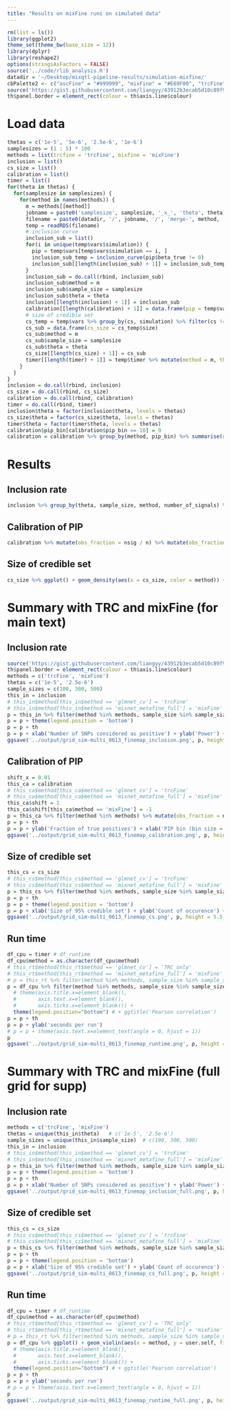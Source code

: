 ```yaml
---
title: "Results on mixFine runs on simulated data"
---
```


```r
rm(list = ls())
library(ggplot2)
theme_set(theme_bw(base_size = 12))
library(dplyr)
library(reshape2)
options(stringsAsFactors = FALSE)
source('../code/rlib_analysis.R')
datadir = '~/Desktop/mixqtl-pipeline-results/simulation-mixfine/'
cbPalette2 <- c("ascFine" = "#999999", "mixFine" = "#E69F00", "trcFine" = "#56B4E9")
source('https://gist.githubusercontent.com/liangyy/43912b3ecab5d10c89f9d4b2669871c9/raw/8151c6fe70e3d4ee43d9ce340ecc0eb65172e616/my_ggplot_theme.R')
th$panel.border = element_rect(colour = th$axis.line$colour)
```

# Load data

```r
thetas = c('1e-5', '5e-6', '2.5e-6', '1e-6')
samplesizes = (1 : 5) * 100
methods = list(trcfine = 'trcFine', mixfine = 'mixFine')
inclusion = list()
cs_size = list()
calibration = list()
timer = list()
for(theta in thetas) {
  for(samplesize in samplesizes) {
    for(method in names(methods)) {
      m = methods[[method]]
      jobname = paste0('samplesize', samplesize, '_x_', 'theta', theta)
      filename = paste0(datadir, '/', jobname, '/', 'merge-', method, '.from1_to100.rds')
      temp = readRDS(filename)
      # inclusion curve
      inclusion_sub = list()
      for(i in unique(temp$vars$simulation)) {
        pip = temp$vars[temp$vars$simulation == i, ]
        inclusion_sub_temp = inclusion_curve(pip$beta_true != 0)
        inclusion_sub[[length(inclusion_sub) + 1]] = inclusion_sub_temp
      }
      inclusion_sub = do.call(rbind, inclusion_sub)
      inclusion_sub$method = m
      inclusion_sub$sample_size = samplesize
      inclusion_sub$theta = theta
      inclusion[[length(inclusion) + 1]] = inclusion_sub
      calibration[[length(calibration) + 1]] = data.frame(pip = temp$vars$variable_prob, is_true = temp$vars$beta_true != 0) %>% mutate(pip_bin = floor(pip * 10)) %>% group_by(pip_bin) %>% summarise(total = n(), nsig = sum(is_true)) %>% ungroup() %>% mutate(method = m, theta = theta, sample_size = samplesize)
      # size of credible set
      cs_temp = temp$vars %>% group_by(cs, simulation) %>% filter(cs != -1) %>% summarise(is_true = sum(beta_true != 0) > 0, size = n()) %>% ungroup() %>% filter(is_true)
      cs_sub = data.frame(cs_size = cs_temp$size)
      cs_sub$method = m
      cs_sub$sample_size = samplesize
      cs_sub$theta = theta
      cs_size[[length(cs_size) + 1]] = cs_sub
      timer[[length(timer) + 1]] = temp$timer %>% mutate(method = m, theta = theta, sample_size = samplesize)
    }
  }
}
inclusion = do.call(rbind, inclusion)
cs_size = do.call(rbind, cs_size)
calibration = do.call(rbind, calibration)
timer = do.call(rbind, timer)
inclusion$theta = factor(inclusion$theta, levels = thetas)
cs_size$theta = factor(cs_size$theta, levels = thetas)
timer$theta = factor(timer$theta, levels = thetas)
calibration$pip_bin[calibration$pip_bin == 10] = 9
calibration = calibration %>% group_by(method, pip_bin) %>% summarise(nsig = sum(nsig), n = sum(total))
```

# Results


## Inclusion rate

```r
inclusion %>% group_by(theta, sample_size, method, number_of_signals) %>% summarize(inclusion_rate = mean(inclusion_rate), n = n()) %>% ungroup() %>% mutate(rate_se = sqrt(inclusion_rate * (1 - inclusion_rate) / n)) %>% ggplot() + geom_line(aes(x = number_of_signals, y = inclusion_rate, color = method)) + facet_grid(theta ~ sample_size, labeller = label_both) + geom_errorbar(aes(x = number_of_signals, ymin = inclusion_rate - 1.96 * rate_se, ymax = inclusion_rate + 1.96 * rate_se, color = method))
```

## Calibration of PIP

```r
calibration %>% mutate(obs_fraction = nsig / n) %>% mutate(obs_fraction_se = sqrt(obs_fraction * (1 - obs_fraction) / n)) %>% ggplot() + geom_point(aes(x = (pip_bin + .5) / 10, y = obs_fraction, color = method)) + geom_abline(slope = 1, intercept = 0) + geom_errorbar(aes(x = (pip_bin + .5) / 10, ymin = obs_fraction - 1.96 * obs_fraction_se, ymax = obs_fraction + 1.96 * obs_fraction_se, color = method)) + theme(legend.position = c(0.8, 0.2)) + xlab('PIP bin (bin size = 0.1)')
```

## Size of credible set

```r
cs_size %>% ggplot() + geom_density(aes(x = cs_size, color = method)) + facet_grid(theta ~ sample_size, labeller = label_both) + coord_cartesian(xlim = c(0, 50)) 
```

# Summary with TRC and mixFine (for main text)

## Inclusion rate

```r
source('https://gist.githubusercontent.com/liangyy/43912b3ecab5d10c89f9d4b2669871c9/raw/8151c6fe70e3d4ee43d9ce340ecc0eb65172e616/my_ggplot_theme.R')
th$panel.border = element_rect(colour = th$axis.line$colour)
methods = c('trcFine', 'mixFine')
thetas = c('1e-5', '2.5e-6')
sample_sizes = c(100, 300, 500)
this_in = inclusion
# this_in$method[this_in$method == 'glmnet_cv'] = 'trcFine'
# this_in$method[this_in$method == 'mixnet_metafine_full'] = 'mixFine'
p = this_in %>% filter(method %in% methods, sample_size %in% sample_sizes, theta %in% thetas) %>% group_by(theta, sample_size, method, number_of_signals) %>% summarize(inclusion_rate = mean(inclusion_rate), n = n()) %>% ungroup() %>% mutate(rate_se = sqrt(inclusion_rate * (1 - inclusion_rate) / n)) %>% ggplot() + geom_line(aes(x = number_of_signals, y = inclusion_rate, color = method)) + facet_grid(sample_size~theta, labeller = label_both) + geom_errorbar(aes(x = number_of_signals, ymin = inclusion_rate - 1.96 * rate_se, ymax = inclusion_rate + 1.96 * rate_se, color = method), alpha = .7) + scale_color_manual(values=cbPalette2)
p = p + theme(legend.position = 'bottom')
p = p + th
p = p + xlab('Number of SNPs considered as positive') + ylab('Power') + theme(aspect.ratio = 1)
ggsave('../output/grid_sim-multi_0613_finemap_inclusion.png', p, height = 5.5, width = 3.5)
```

## Calibration of PIP

```r
shift_x = 0.01
this_ca = calibration
# this_ca$method[this_ca$method == 'glmnet_cv'] = 'trcFine'
# this_ca$method[this_ca$method == 'mixnet_metafine_full'] = 'mixFine'
this_ca$shift = 1
this_ca$shift[this_ca$method == 'mixFine'] = -1
p = this_ca %>% filter(method %in% methods) %>% mutate(obs_fraction = nsig / n, x = (pip_bin + .5) / 10) %>% mutate(obs_fraction_se = sqrt(obs_fraction * (1 - obs_fraction) / n)) %>% mutate(x_pos = x + shift * shift_x) %>% ggplot(aes(x = x_pos)) + geom_abline(slope = 1, intercept = 0, linetype = 2) + geom_point(aes(y = obs_fraction, color = method, group = method), position = position_dodge(.2)) + geom_errorbar(aes(ymin = obs_fraction - 1.96 * obs_fraction_se, ymax = obs_fraction + 1.96 * obs_fraction_se, color = method, group = method), width = .01, position = position_dodge(.2)) + theme(legend.position = c(0.8, 0.2)) + scale_color_manual(values=cbPalette2) + theme(axis.text.x = element_text(angle = 45, hjust = 1, vjust = 1))
p = p + th
p = p + ylab('Fraction of true positives') + xlab('PIP bin (bin size = 0.1)') + coord_equal(xlim = c(0, 1), ylim = c(0, 1))
ggsave('../output/grid_sim-multi_0613_finemap_calibration.png', p, height = 3.5, width = 3.5)
```

## Size of credible set

```r
this_cs = cs_size
# this_cs$method[this_cs$method == 'glmnet_cv'] = 'trcFine'
# this_cs$method[this_cs$method == 'mixnet_metafine_full'] = 'mixFine'
p = this_cs %>% filter(method %in% methods, sample_size %in% sample_sizes, theta %in% thetas) %>% ggplot() + geom_histogram(aes(x = cs_size, fill = method), binwidth = 5) + facet_grid(sample_size~theta, labeller = label_both) + coord_cartesian(xlim = c(0, 50))  + scale_fill_manual(values=cbPalette2)
p = p + th
p = p + theme(legend.position = 'bottom')
p = p + xlab('Size of 95% credible set') + ylab('Count of occurence') + theme(aspect.ratio = 1)
ggsave('../output/grid_sim-multi_0613_finemap_cs.png', p, height = 5.5, width = 3.5)
```


## Run time

```r
df_cpu = timer # df_runtime
df_cpu$method = as.character(df_cpu$method)
# this_rt$method[this_rt$method == 'glmnet_cv'] = 'TRC_only'
# this_rt$method[this_rt$method == 'mixnet_metafine_full'] = 'mixFine'
# p = this_rt %>% filter(method %in% methods, sample_size %in% sample_sizes) %>% mutate(second_per_gene = time / 6000) %>% ggplot(aes(fill = method)) + geom_bar(aes(x = method, y = second_per_gene), stat = 'identity') + scale_fill_manual(values=cbPalette2) + ggtitle('Runtime') + facet_grid(theta~sample_size, labeller = label_both)
p = df_cpu %>% filter(method %in% methods, sample_size %in% sample_sizes, theta %in% thetas) %>% ggplot() + geom_violin(aes(x = method, y = user.self, fill = method), alpha = .5) + geom_boxplot(aes(x = method, y = user.self, fill = method), width = .1) + facet_grid(sample_size~theta, scales = 'free_y', labeller = label_both) + scale_fill_manual(values=cbPalette2) +
  # theme(axis.title.x=element_blank(),
  #       axis.text.x=element_blank(),
  #       axis.ticks.x=element_blank()) +
  theme(legend.position="bottom") # + ggtitle('Pearson correlation')
p = p + th
p = p + ylab('seconds per run')
# p = p + theme(axis.text.x=element_text(angle = 0, hjust = 1))
p
ggsave('../output/grid_sim-multi_0613_finemap_runtime.png', p, height = 5.5, width = 3.5)
```


# Summary with TRC and mixFine (full grid for supp)

## Inclusion rate

```r
methods = c('trcFine', 'mixFine')
thetas = unique(this_in$theta)   # c('1e-5', '2.5e-6')
sample_sizes = unique(this_in$sample_size)  # c(100, 300, 500)
this_in = inclusion
# this_in$method[this_in$method == 'glmnet_cv'] = 'trcFine'
# this_in$method[this_in$method == 'mixnet_metafine_full'] = 'mixFine'
p = this_in %>% filter(method %in% methods, sample_size %in% sample_sizes, theta %in% thetas) %>% group_by(theta, sample_size, method, number_of_signals) %>% summarize(inclusion_rate = mean(inclusion_rate), n = n()) %>% ungroup() %>% mutate(rate_se = sqrt(inclusion_rate * (1 - inclusion_rate) / n)) %>% ggplot() + geom_line(aes(x = number_of_signals, y = inclusion_rate, color = method)) + facet_grid(sample_size~theta) + geom_errorbar(aes(x = number_of_signals, ymin = inclusion_rate - 1.96 * rate_se, ymax = inclusion_rate + 1.96 * rate_se, color = method), alpha = .7) + scale_color_manual(values=cbPalette2)
p = p + theme(legend.position = 'bottom')
p = p + th
p = p + xlab('Number of SNPs considered as positive') + ylab('Power') + theme(aspect.ratio = 1)
ggsave('../output/grid_sim-multi_0613_finemap_inclusion_full.png', p, height = 6.5, width = 5.5)
```

## Size of credible set

```r
this_cs = cs_size
# this_cs$method[this_cs$method == 'glmnet_cv'] = 'trcFine'
# this_cs$method[this_cs$method == 'mixnet_metafine_full'] = 'mixFine'
p = this_cs %>% filter(method %in% methods, sample_size %in% sample_sizes, theta %in% thetas) %>% ggplot() + geom_histogram(aes(x = cs_size, fill = method), binwidth = 5) + facet_grid(sample_size~theta) + coord_cartesian(xlim = c(0, 50))  + scale_fill_manual(values=cbPalette2)
p = p + th
p = p + theme(legend.position = 'bottom')
p = p + xlab('Size of 95% credible set') + ylab('Count of occurence') + theme(aspect.ratio = 1)
ggsave('../output/grid_sim-multi_0613_finemap_cs_full.png', p, height = 6.5, width = 5.5)
```

## Run time

```r
df_cpu = timer # df_runtime
df_cpu$method = as.character(df_cpu$method)
# this_rt$method[this_rt$method == 'glmnet_cv'] = 'TRC_only'
# this_rt$method[this_rt$method == 'mixnet_metafine_full'] = 'mixFine'
# p = this_rt %>% filter(method %in% methods, sample_size %in% sample_sizes) %>% mutate(second_per_gene = time / 6000) %>% ggplot(aes(fill = method)) + geom_bar(aes(x = method, y = second_per_gene), stat = 'identity') + scale_fill_manual(values=cbPalette2) + ggtitle('Runtime') + facet_grid(theta~sample_size, labeller = label_both)
p = df_cpu %>% ggplot() + geom_violin(aes(x = method, y = user.self, fill = method), alpha = .5) + geom_boxplot(aes(x = method, y = user.self, fill = method), width = .1) + facet_grid(sample_size~theta, scales = 'free_y') + scale_fill_manual(values=cbPalette2) +
  # theme(axis.title.x=element_blank(),
  #       axis.text.x=element_blank(),
  #       axis.ticks.x=element_blank()) +
  theme(legend.position="bottom") # + ggtitle('Pearson correlation')
p = p + th
p = p + ylab('seconds per run')
# p = p + theme(axis.text.x=element_text(angle = 0, hjust = 1))
p
ggsave('../output/grid_sim-multi_0613_finemap_runtime_full.png', p, height = 6, width = 7)
```